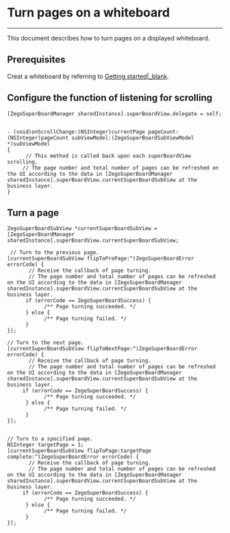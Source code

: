 # Turn pages on a whiteboard

- - -

This document describes how to turn pages on a displayed whiteboard.

## Prerequisites

Creat a whiteboard by referring to [Getting started\|_blank](!QuickStart/CreateWboard).


## Configure the function of listening for scrolling

```objc
[ZegoSuperBoardManager sharedInstance].superBoardView.delegate = self;


- (void)onScrollChange:(NSInteger)currentPage pageCount:(NSInteger)pageCount subViewModel:(ZegoSuperBoardSubViewModel *)subViewModel
{
      // This method is called back upon each superBoardView scrolling.
     // The page number and total number of pages can be refreshed on the UI according to the data in [ZegoSuperBoardManager sharedInstance].superBoardView.currentSuperBoardSubView at the business layer.  
}
```

## Turn a page
```objc
ZegoSuperBoardSubView *currentSuperBoardSubView = [ZegoSuperBoardManager sharedInstance].superBoardView.currentSuperBoardSubView;

 // Turn to the previous page.
[currentSuperBoardSubView flipToPrePage:^(ZegoSuperBoardError errorCode) {
       // Receive the callback of page turning.
       // The page number and total number of pages can be refreshed on the UI according to the data in [ZegoSuperBoardManager sharedInstance].superBoardView.currentSuperBoardSubView at the business layer.   
      if (errorCode == ZegoSuperBoardSuccess) {
            /** Page turning succeeded. */
      } else {
            /** Page turning failed. */
      } 
}];

// Turn to the next page.
[currentSuperBoardSubView flipToNextPage:^(ZegoSuperBoardError errorCode) {
       // Receive the callback of page turning.
       // The page number and total number of pages can be refreshed on the UI according to the data in [ZegoSuperBoardManager sharedInstance].superBoardView.currentSuperBoardSubView at the business layer.
     if (errorCode == ZegoSuperBoardSuccess) {
            /** Page turning succeeded. */
      } else {
            /** Page turning failed. */
      }        
}];


// Turn to a specified page.
NSInteger targetPage = 1;
[currentSuperBoardSubView flipToPage:targetPage complete:^(ZegoSuperBoardError errorCode) {
       // Receive the callback of page turning.
       // The page number and total number of pages can be refreshed on the UI according to the data in [ZegoSuperBoardManager sharedInstance].superBoardView.currentSuperBoardSubView at the business layer.
     if (errorCode == ZegoSuperBoardSuccess) {
            /** Page turning succeeded. */
      } else {
            /** Page turning failed. */
      }   
}];
```
